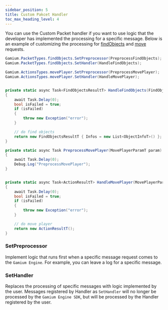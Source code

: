 ```yaml
---
sidebar_position: 5
title: Custom Pakcet Handler
toc_max_heading_level: 4
---
```


You can use the Custom Packet handler if you want to use logic that the developer has implemented the processing for a specific message.
Below is an example of customizing the processing for [findObjects](../gamium-client/api/classes/gamium-client#findobjects-) and [move](..../gamium-client/api/classes/player#move-) requests.

```csharp
Gamium.PacketTypes.findObjects.SetPreprocessor(PreprocessFindObjects);
Gamium.PacketTypes.findObjects.SetHandler(HandleFindObjects);

Gamium.ActionsTypes.movePlayer.SetPreprocessor(PreprocessMovePlayer);
Gamium.ActionsTypes.movePlayer.SetHandler(HandleMovePlayer);


private static async Task<FindObjectsResultT> HandleFindObjects(FindObjectsParamT param)
{
    await Task.Delay(0);
    bool isFailed = true;
    if (isFailed)
    {
        throw new Exception("error");
    }

    // do find objects
    return new FindObjectsResultT { Infos = new List<ObjectInfoT>() };
}

private static async Task PreprocessMovePlayer(MovePlayerParamT param)
{
    await Task.Delay(0);
    Debug.Log("PreprocessMovePlayer");
}


private static async Task<ActionResultT> HandleMovePlayer(MovePlayerParamT param)
{
    await Task.Delay(0);
    bool isFailed = true;
    if (isFailed)
    {
        throw new Exception("error");
    }

    // do move player
    return new ActionResultT();
}

```

### SetPreprocessor

Implement logic that runs first when a specific message request comes to the `Gamium Engine`. For example, you can leave a log for a specific message.

### SetHandler

Replaces the processing of specific messages with logic implemented by the user.
Messages registered by Handler as `SetHandler` will no longer be processed by the `Gamium Engine SDK`, but will be processed by the Handler registered by the user.
